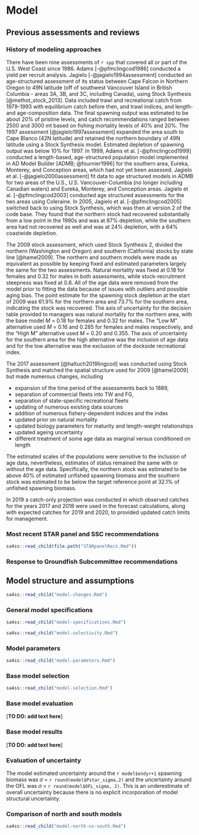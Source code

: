 # Model

## Previous assessments and reviews

### History of modeling approaches

There have been nine assessments of `r spp` that
covered all or part of the U.S. West Coast since 1986.
Adams [-@pfmclingcod1986] conducted a yield per recruit analysis.
Jagielo [-@jagielo1994assessment] conducted an age-structured assessment of its status
between Cape Falcon in Northern Oregon to 49\textdegree 00\textquotesingle N latitude
(off of southwest Vancouver Island in British Columbia - \gls{psmfc} areas 3A, 3B, and 3C, including Canada),
using Stock Synthesis [@methot_stock_2013].
Data included trawl and recreational catch from 1979-1993
with equilibrium catch before then,
\gls{s-tri} and trawl \gls{cpue} indices, and
length- and age-composition data.
The final spawning output was estimated to be about
20\% of pristine levels, and
catch recommendations ranged between 2500 and 3000 mt
based on fishing mortality levels of 40\% and 20\%.
The 1997 assessment [@jagielo1997assessment] expanded the area
south to Cape Blanco (42\textdegree 50\textquotesingle N latitude) and
retained the northern boundary of 49\textdegree 00\textquotesingle N latitude
using a Stock Synthesis model.
Estimated depletion of spawning output was below 10\% for 1997.
In 1999, Adams et al. [-@pfmclingcod1999] conducted a length-based, age-structured population model
implemented in AD Model Builder [ADMB; @fournier1996] for
the southern area, Eureka, Monterey, and Conception \gls{inpfc} areas,
which had not yet been assessed.
Jagielo et al. [-@jagielo2000assessment] fit data to age structured models in ADMB
for two areas of the U.S.,
U.S. Vancouver-Columbia (no longer including Canadian waters) and
Eureka, Monterey, and Conception \gls{inpfc} areas.
Jagielo et al. [-@pfmclingcod2003] conducted age structured assessments
for the two areas using Coleraine.
In 2005, Jagielo et al. [-@pfmclingcod2005] switched back to
using Stock Synthesis, which was then at version 2 of the code base.
They found that the northern stock had recovered substantially
from a low point in the 1990s and was at 87\% depletion,
while the southern area had not recovered as well and was at 24\% depletion,
with a 64\% coastwide depletion.

The 2009 stock assessment, which used Stock Synthesis 2,
divided the northern (Washington and Oregon) and southern (California) stocks
by state line [@hamel2009].
The northern and southern models were made as equivalent as possible
by keeping fixed and estimated parameters largely the same for the two assessments.
Natural mortality was fixed at 0.18 for females and 0.32 for males in both assessments,
while stock-recruitment steepness was fixed at 0.8.
All of the age data were removed from the model prior to fitting the data because of
issues with outliers and possible aging bias.
The point estimate for the spawning stock depletion at the start of 2009 was
61.9\% for the northern area and 73.7\% for the southern area,
indicating the stock was recovered.
The axis of uncertainty for the decision table provided to managers was
natural mortality for the northern area,
with the base model $M$ = 0.18 for females and 0.32 for males.
The “Low M” alternative used $M$ = 0.16 and 0.285 for females and males respectively,
and the “High M” alternative used $M$ = 0.20 and 0.355.
The axis of uncertainty for the southern area
for the high alternative was the inclusion of age data and
for the low alternative was the exclusion of the dockside recreational \gls{cpue} index.

The 2017 assessment [@haltuch2019lingcod] was conducted using Stock Synthesis and
matched the spatial structure used for 2009 [@hamel2009] but made numerous changes,
including

- expansion of the time period of the assessments back to 1889,
- separation of commercial fleets into TW and FG,
- separation of state-specific recreational fleets
- updating of numerous existing data sources
- addition of numerous fishery-dependent \gls{cpue} indices and the \gls{s-hkl} index
- updated prior on natural mortality
- updated biology parameters for maturity and length-weight relationships
- updated ageing uncertainty
- different treatment of some age data as marginal versus conditioned on length

The estimated scales of the populations were sensitive to the inclusion of age data,
nevertheless, estimates of status remained the same with or without the age data.
Specifically,
the northern stock was estimated to be
above 40\% of estimated unfished spawning biomass and
the southern stock was estimated to be
below the target reference point at 32.1\% of unfished spawning biomass.

In 2019 a catch-only projection was conducted in which observed catches for the
years 2017 and 2018 were used in the forecast calculations, along with
expected catches for 2019 and 2020, to provided updated catch limits for management.

### Most recent STAR panel and SSC recommendations{#STAR}

```r
sa4ss::read_child(file.path("STARpanelRecs.Rmd"))
```

### Response to Groundfish Subcommittee recommendations



## Model structure and assumptions

```r
sa4ss::read_child("model-changes.Rmd")
```

### General model specifications

```r
sa4ss::read_child("model-specifications.Rmd")
```
```r
sa4ss::read_child("model-selectivity.Rmd")
```

### Model parameters

```r
sa4ss::read_child("model-parameters.Rmd")
```

### Base model selection

```r
sa4ss::read_child("model-selection.Rmd")
```

### Base model evaluation

[**TO DO: add text here**]

### Base model results

[**TO DO: add text here**]

### Evaluation of uncertainty

<!-- text below poached from Dover https://github.com/chantelwetzel-noaa/dover_sole_2021/ -->
The model estimated uncertainty around the `r model$endyr+1` spawning biomass 
was $\sigma$ = `r round(model$Pstar_sigma,2)` and the uncertainty around 
the OFL was $\sigma$ = `r round(model$OFL_sigma, 2)`. This is an 
underestimate of overall uncertainty because there is no explicit incorporation 
of model structural uncertainty.

### Comparison of north and south models

<!-- doc is currently empty, but Ian is getting started on it now (7pm Saturday) -->
```r
sa4ss::read_child("model-north-vs-south.Rmd")
```
